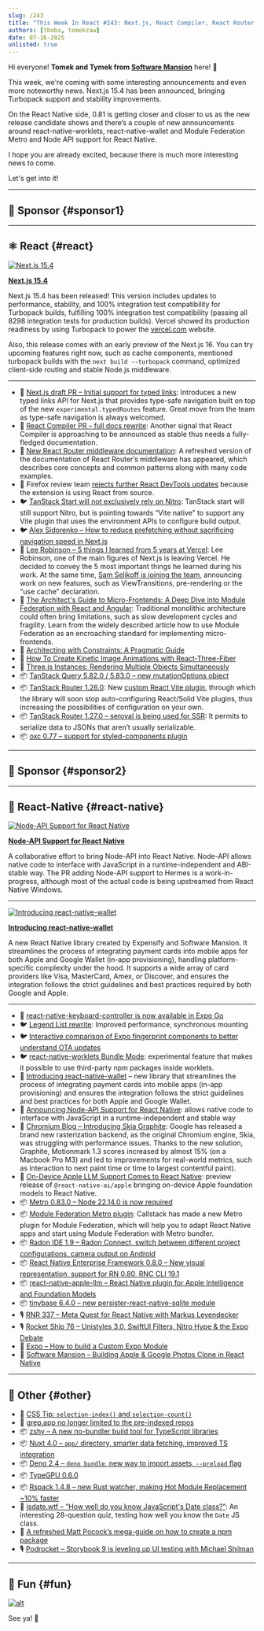 ```yaml
---
slug: /243
title: "This Week In React #243: Next.js, React Compiler, React Router, TanStack Query, TanStack Router | Node API, RNWallet, Bundle Mode, Apple LLM, Metro, Radon, RNEF | Nuxt, Deno, zshy, TypeGPU, Rspack"
authors: [tboba, tomekzaw]
date: 07-16-2025
unlisted: true
---
```


Hi everyone! **Tomek and Tymek from [Software Mansion](https://swmansion.com/?utm_source=thisweekinreact)** here! 👋

This week, we're coming with some interesting announcements and even more noteworthy news. Next.js 15.4 has been announced, bringing Turbopack support and stability improvements.

On the React Native side, 0.81 is getting closer and closer to us as the new release candidate shows and there’s a couple of new announcements around react-native-worklets, react-native-wallet and Module Federation Metro and Node API support for React Native.

I hope you are already excited, because there is much more interesting news to come.

Let's get into it!

<!-- truncate -->


<Support />

---

## 💸 Sponsor {#sponsor1}

<Todo />

---

## ⚛️ React {#react}

[![Next.js 15.4](/emails/issues/243/nextjs.png)](https://nextjs.org/blog/next-15-4)

[**Next.js 15.4**](https://nextjs.org/blog/next-15-4)

Next.js 15.4 has been released! This version includes updates to performance, stability, and 100% integration test compatibility for Turbopack builds, fulfilling 100% integration test compatibility (passing all 8298 integration tests for production builds). Vercel showed its production readiness by using Turbopack to power the [vercel.com](http://vercel.com) website.

Also, this release comes with an early preview of the Next.js 16. You can try upcoming features right now, such as cache components, mentioned turbopack builds with the `next build --turbopack` command, optimized client-side routing and stable Node.js middleware.

---

- 👀 [Next.js draft PR – Initial support for typed links](https://github.com/vercel/next.js/pull/81528): Introduces a new typed links API for Next.js that provides type-safe navigation built on top of the new `experimental.typedRoutes` feature. Great move from the team as type-safe navigation is always welcomed.
- 👀 [React Compiler PR – full docs rewrite](https://github.com/reactjs/react.dev/pull/7868): Another signal that React Compiler is approaching to be announced as stable thus needs a fully-fledged documentation.
- 📖 [New React Router middleware documentation](https://reactrouter.com/how-to/middleware): A refreshed version of the documentation of React Router’s middleware has appeared, which describes core concepts and common patterns along with many code examples.
- 🦋 Firefox review team [rejects further React DevTools updates](https://bsky.app/profile/ricky.fm/post/3ltkxpo5ewk2i) because the extension is using React from source.
- 🐦 [TanStack Start will not exclusively rely on Nitro](https://x.com/tannerlinsley/status/1942979827566567807): TanStack start will still support Nitro, but is pointing towards “Vite native” to support any Vite plugin that uses the environment APIs to configure build output.
- 🐦 [Alex Sidorenko – How to reduce prefetching without sacrificing navigation speed in Next.js](https://x.com/asidorenko_/status/1944057336978391277)
- 📜 [Lee Robinson – 5 things I learned from 5 years at Vercel](https://leerob.com/vercel): Lee Robinson, one of the main figures of Next.js is leaving Vercel. He decided to convey the 5 most important things he learned during his work. At the same time, [Sam Selikoff is joining the team](https://x.com/samselikoff/status/1943325592260092298), announcing work on new features, such as ViewTransitions, pre-rendering or the “use cache” declaration.
- 📜 [The Architect's Guide to Micro-Frontends: A Deep Dive into Module Federation with React and Angular](https://developersvoice.com/blog/frontend/micro-frontends-with-react-and-angular/): Traditional monolithic architecture could often bring limitations, such as slow development cycles and fragility. Learn from the widely described article how to use Module Federation as an encroaching standard for implementing micro-frontends.
- 📜 [Architecting with Constraints: A Pragmatic Guide](https://www.lorenstew.art/blog/always-architect-with-contraints)
- 📜 [How To Create Kinetic Image Animations with React-Three-Fiber](https://tympanus.net/codrops/2025/07/09/how-to-create-kinetic-image-animations-with-react-three-fiber/)
- 📜 [Three.js Instances: Rendering Multiple Objects Simultaneously](https://tympanus.net/codrops/2025/07/10/three-js-instances-rendering-multiple-objects-simultaneously/)
- 📦 [TanStack Query 5.82.0 / 5.83.0 – new mutationOptions object](https://github.com/TanStack/query/releases/tag/v5.83.0)
- 📦 [TanStack Router 1.26.0](https://github.com/TanStack/router/releases/tag/v1.126.0): New [custom React Vite plugin](https://github.com/TanStack/router/discussions/2863#discussioncomment-13713677), through which the library will soon stop auto-configuring React/Solid Vite plugins, thus increasing the possibilities of configuration on your own.
- 📦 [TanStack Router 1.27.0 – seroval is being used for SSR](https://github.com/TanStack/router/releases/tag/v1.127.0): It permits to serialize data to JSONs that aren’t usually serializable.
- 📦 [oxc 0.77 – support for styled-components plugin](https://github.com/oxc-project/oxc/pull/12234)

<SubscribeFormEmbed placement="middle" />

---

## 💸 Sponsor {#sponsor2}

<Todo />

---

## 📱 React-Native {#react-native}

[![Node-API Support for React Native](/emails/issues/243/nodeapi.jpg)](https://www.callstack.com/blog/announcing-node-api-support-for-react-native)

[**Node-API Support for React Native**](https://www.callstack.com/blog/announcing-node-api-support-for-react-native)

A collaborative effort to bring Node-API into React Native. Node-API allows native code to interface with JavaScript in a runtime-independent and ABI-stable way. The PR adding Node-API support to Hermes is a work-in-progress, although most of the actual code is being upstreamed from React Native Windows.

---

[![Introducing react-native-wallet](/emails/issues/243/rnwallet.png)](https://blog.swmansion.com/introducing-react-native-wallet-90c1ee103d3e)

[**Introducing react-native-wallet**](https://blog.swmansion.com/introducing-react-native-wallet-90c1ee103d3e)

A new React Native library created by Expensify and Software Mansion. It streamlines the process of integrating payment cards into mobile apps for both Apple and Google Wallet (in-app provisioning), handling platform-specific complexity under the hood. It supports a wide array of card providers like Visa, MasterCard, Amex, or Discover, and ensures the integration follows the strict guidelines and best practices required by both Google and Apple.

---

- 👀 [react-native-keyboard-controller is now available in Expo Go](https://x.com/ziusko/status/1944717202617180409)
- 🐦 [Legend List rewrite](https://x.com/jmeistrich/status/1944003988082364872): Improved performance, synchronous mounting
- 🐦 [Interactive comparison of Expo fingerprint components to better understand OTA updates](https://x.com/Baconbrix/status/1944817782727581834)
- 🐦 [react-native-worklets Bundle Mode](https://x.com/_tjzel/status/1945094982114705842): experimental feature that makes it possible to use third-party npm packages inside worklets.
- 📜 [Introducing react-native-wallet](https://blog.swmansion.com/introducing-react-native-wallet-90c1ee103d3e) – new library that streamlines the process of integrating payment cards into mobile apps (in-app provisioning) and ensures the integration follows the strict guidelines and best practices for both Apple and Google Wallet.
- 📜 [Announcing Node-API Support for React Native](https://www.callstack.com/blog/announcing-node-api-support-for-react-native): allows native code to interface with JavaScript in a runtime-independent and stable way
- 📜 [Chromium Blog – Introducing Skia Graphite](https://blog.chromium.org/2025/07/introducing-skia-graphite-chromes.html): Google has released a brand new rasterization backend, as the original Chromium engine, Skia, was struggling with performance issues. Thanks to the new solution, Graphite, Motionmark 1.3 scores increased by almost 15% (on a Macbook Pro M3) and led to improvements for real-world metrics, such as interaction to next paint time or time to largest contentful paint).
- 📜 [On-Device Apple LLM Support Comes to React Native](https://www.callstack.com/blog/on-device-apple-llm-support-comes-to-react-native): preview release of `@react-native-ai/apple` bringing on-device Apple foundation models to React Native.
- 📦 [Metro 0.83.0 – Node 22.14.0 is now required](https://github.com/facebook/metro/releases/tag/v0.83.0)
- 📦 [Module Federation Metro plugin](https://github.com/module-federation/metro): Callstack has made a new Metro plugin for Module Federation, which will help you to adapt React Native apps and start using Module Federation with Metro bundler.
- 📦 [Radon IDE 1.9 – Radon Connect, switch between different project configurations, camera output on Android](https://github.com/software-mansion/radon-ide/releases/tag/v1.9.0)
- 📦 [React Native Enterprise Framework 0.8.0 – New visual representation, support for RN 0.80, RNC CLI 19.1](https://github.com/callstack/rnef/releases/tag/v0.8.0)
- 📦 [react-native-apple-llm – React Native plugin for Apple Intelligence and Foundation Models](https://github.com/deveix/react-native-apple-llm)
- 📦 [tinybase 6.4.0 – new persister-react-native-sqlite module](https://github.com/tinyplex/tinybase/releases/tag/v6.4.0)
- 🎙️ [RNR 337 – Meta Quest for React Native with Markus Leyendecker](https://infinite.red/react-native-radio/rnr-337-meta-quest-for-react-native-w-markus-leyendecker)
- 🎙️ [Rocket Ship 76 – Unistyles 3.0, SwiftUI Filters, Nitro Hype & the Expo Debate](https://share.transistor.fm/s/b24027ab)
- 🎥 [Expo – How to build a Custom Expo Module](https://www.youtube.com/watch?v=zReFsPgUdMs)
- 🎥 [Software Mansion – Building Apple & Google Photos Clone in React Native](https://www.youtube.com/watch?v=tzpULSNg1Js)

---

## 🔀 Other {#other}

- 📜 [CSS Tip: `selection-index()` and `selection-count()`](https://css-tip.com/element-index/)
- 📜 [grep.app no longer limited to the pre-indexed repos](https://vercel.com/changelog/search-any-public-github-repo-with-grep)
- 📦 [zshy – A new no-bundler build tool for TypeScript libraries](https://github.com/colinhacks/zshy)
- 📦 [Nuxt 4.0 – `app/` directory, smarter data fetching, improved TS integration](https://nuxt.com/blog/v4)
- 📦 [Deno 2.4 – `deno bundle`, new way to import assets, `--preload` flag](https://deno.com/blog/v2.4)
- 📦 [TypeGPU 0.6.0](https://github.com/software-mansion/TypeGPU/releases/tag/v0.6.0)
- 📦 [Rspack 1.4.8 – new Rust watcher, making Hot Module Replacement \~10% faster](https://github.com/web-infra-dev/rspack/releases/tag/v1.4.8)
- 🔗 [jsdate.wtf – “How well do you know JavaScript's Date class?”](https://jsdate.wtf/): An interesting 28-question quiz, testing how well you know the `Date` JS class.
- 🔗 [A refreshed Matt Pocock’s mega-guide on how to create a npm package](https://www.totaltypescript.com/how-to-create-an-npm-package)
- 🎙️ [Podrocket – Storybook 9 is leveling up UI testing with Michael Shilman](https://podrocket.logrocket.com/storybook-9-leveling-up-ui-testing-michael-shilman)

---

## 🤭 Fun {#fun}

[![alt](/emails/issues/243/meme.jpg)](https://x.com/thekitze/status/1943289841887641937)

See ya! 👋
